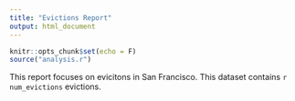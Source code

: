 ```yaml
---
title: "Evictions Report"
output: html_document
---
```


```r
knitr::opts_chunk$set(echo = F)
source("analysis.r")
```

This report focuses on evicitons in San Francisco. This dataset contains `r num_evictions` evictions. 
